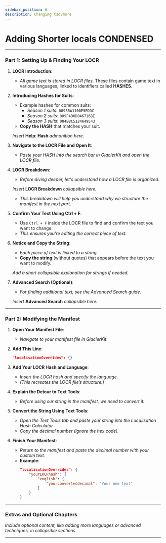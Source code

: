 ```yaml
---
sidebar_position: 6  
description: Changing tsdvmore
---
```



# Adding Shorter locals CONDENSED
---

### Part 1: Setting Up & Finding Your LOCR

1. **LOCR Introduction**: 
   - *All game text is stored in LOCR files.* These files contain game text in various languages, linked to identifiers called **HASHES**.

2. **Introducing Hashes for Suits**: 
   - Example hashes for common suits:
     - *Season 1 suits*: `00985A1100E5EDDC`
     - *Season 2 suits*: `009F430D046716BE`
     - *Season 3 suits*: `004B8C5124A49543`
   - **Copy the HASH** that matches your suit.

   *Insert* **Help: Hash** *admonition here.*

3. **Navigate to the LOCR File and Open It**:
   - *Paste your HASH into the search bar in GlacierKit and open the LOCR file.*

4. **LOCR Breakdown**: 
   - *Before diving deeper, let's understand how a LOCR file is organized.*  
   
   *Insert* **LOCR Breakdown** *collapsible here.*  
   - *This breakdown will help you understand why we structure the manifest in the next part.*

5. **Confirm Your Text Using Ctrl + F**:
   - Use `Ctrl + F` inside the LOCR file to find and confirm the text you want to change.
   - *This ensures you're editing the correct piece of text.* 

6. **Notice and Copy the String**:
   - *Each piece of text is linked to a string.*
   - **Copy the string** (without quotes) that appears before the text you want to modify.

   *Add a short collapsible explanation for strings if needed.*

7. **Advanced Search (Optional)**:
   - *For finding additional text, see the Advanced Search guide.*  

   *Insert* **Advanced Search** *collapsible here.*

---

### Part 2: Modifying the Manifest

1. **Open Your Manifest File**:
   - *Navigate to your manifest file in GlacierKit.*

2. **Add This Line**:
   ```json
   "localisationOverrides": {}
   ```

3. **Add Your LOCR Hash and Language**:
   - *Insert the LOCR hash and specify the language.* 
   - *(This recreates the LOCR file’s structure.)*

4. **Explain the Detour to Text Tools**:
   - *Before using our string in the manifest, we need to convert it.*

5. **Convert the String Using Text Tools**:
   - *Open the Text Tools tab and paste your string into the Localisation Hash Calculator.*
   - *Copy the decimal number (ignore the hex code).*

6. **Finish Your Manifest**:
   - *Return to the manifest and paste the decimal number with your custom text.*
   - **Example**:
     ```json
     "localisationOverrides": {
         "yourLOCRhash": {
             "english": {
                 "yourconverteddecimal": "Your new text"
             }
         }
     }
     ```

---

### Extras and Optional Chapters

*Include optional content, like adding more languages or advanced techniques, in collapsible sections.*

---
